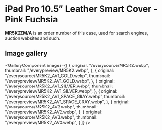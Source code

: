 
# iPad Pro 10.5″ Leather Smart Cover - Pink Fuchsia

<Callout type='info' emoji='👉🏻'>**MR5K2ZM/A** is an order number of this case, used for search engines, auction websites and such.</Callout>

## Image gallery

<GalleryComponent
    images={[
      {
        original: "/everysource/MR5K2.webp",
        thumbnail: "/everypreview/MR5K2.webp",
      },
      {
        original: "/everysource/MR5K2_AV1_GOLD.webp",
        thumbnail: "/everypreview/MR5K2_AV1_GOLD.webp",
      },
      {
        original: "/everysource/MR5K2_AV1_SILVER.webp",
        thumbnail: "/everypreview/MR5K2_AV1_SILVER.webp",
      },
      {
        original: "/everysource/MR5K2_AV1_SPACE_GRAY.webp",
        thumbnail: "/everypreview/MR5K2_AV1_SPACE_GRAY.webp",
      },
      {
        original: "/everysource/MR5K2_AV2.webp",
        thumbnail: "/everypreview/MR5K2_AV2.webp",
      },
      {
        original: "/everysource/MR5K2_AV3.webp",
        thumbnail: "/everypreview/MR5K2_AV3.webp",
      }
    ]}
  />
